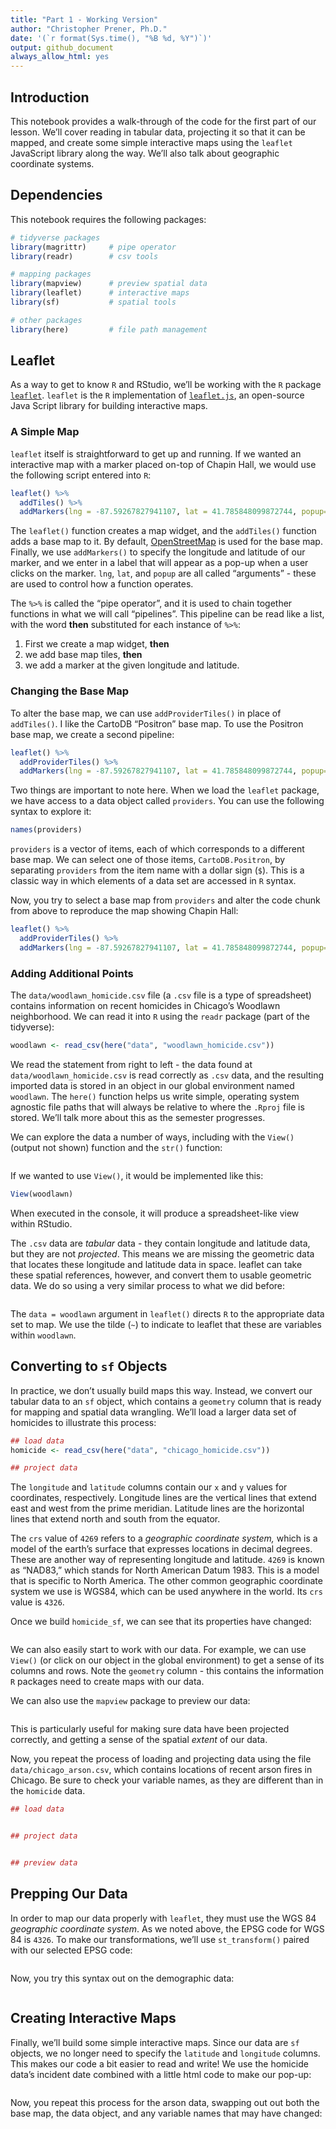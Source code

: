 ```yaml
---
title: "Part 1 - Working Version"
author: "Christopher Prener, Ph.D."
date: '(`r format(Sys.time(), "%B %d, %Y")`)'
output: github_document
always_allow_html: yes
---
```


## Introduction
This notebook provides a walk-through of the code for the first part of our lesson. We'll cover reading in tabular data, projecting it so that it can be mapped, and create some simple interactive maps using the `leaflet` JavaScript library along the way. We'll also talk about geographic coordinate systems.

## Dependencies
This notebook requires the following packages:

```r
# tidyverse packages
library(magrittr)     # pipe operator
library(readr)        # csv tools

# mapping packages
library(mapview)      # preview spatial data
library(leaflet)      # interactive maps
library(sf)           # spatial tools

# other packages
library(here)         # file path management
```

## Leaflet
As a way to get to know `R` and RStudio, we'll be working with the `R` package [`leaflet`](https://rstudio.github.io/leaflet/). `leaflet` is the `R` implementation of [`leaflet.js`](http://leafletjs.com), an open-source Java Script library for building interactive maps.

### A Simple Map

`leaflet` itself is straightforward to get up and running. If we wanted an interactive map with a marker placed on-top of Chapin Hall, we would use the following script entered into `R`:

```r
leaflet() %>%
  addTiles() %>%
  addMarkers(lng = -87.59267827941107, lat = 41.785848099872744, popup="Chapin Hall")
```

The `leaflet()` function creates a map widget, and the `addTiles()` function adds a base map to it. By default, [OpenStreetMap](https://www.openstreetmap.org) is used for the base map. Finally, we use `addMarkers()` to specify the longitude and latitude of our marker, and we enter in a label that will appear as a pop-up when a user clicks on the marker. `lng`, `lat`, and `popup` are all called "arguments" - these are used to control how a function operates.

The `%>%` is called the "pipe operator", and it is used to chain together functions in what we will call "pipelines". This pipeline can be read like a list, with the word **then** substituted for each instance of `%>%`:

1. First we create a map widget, **then**
2. we add base map tiles, **then**
3. we add a marker at the given longitude and latitude.

### Changing the Base Map

To alter the base map, we can use `addProviderTiles()` in place of `addTiles()`. I like the CartoDB "Positron" base map. To use the Positron base map, we create a second pipeline:

```r
leaflet() %>%
  addProviderTiles() %>%
  addMarkers(lng = -87.59267827941107, lat = 41.785848099872744, popup="Chapin Hall")
```

Two things are important to note here. When we load the `leaflet` package, we have access to a data object called `providers`. You can use the following syntax to explore it:

```r
names(providers)
```

`providers` is a vector of items, each of which corresponds to a different base map. We can select one of those items, `CartoDB.Positron`, by separating `providers` from the item name with a dollar sign (`$`). This is a classic way in which elements of a data set are accessed in `R` syntax.

Now, you try to select a base map from `providers` and alter the code chunk from above to reproduce the map showing Chapin Hall:

```r
leaflet() %>%
  addProviderTiles() %>%
  addMarkers(lng = -87.59267827941107, lat = 41.785848099872744, popup="Chapin Hall")
```

### Adding Additional Points

The `data/woodlawn_homicide.csv` file (a `.csv` file is a type of spreadsheet) contains information on recent homicides in Chicago's Woodlawn neighborhood. We can read it into `R` using the `readr` package (part of the tidyverse):

```r
woodlawn <- read_csv(here("data", "woodlawn_homicide.csv"))
```

We read the statement from right to left - the data found at `data/woodlawn_homicide.csv` is read correctly as `.csv` data, and the resulting imported data is stored in an object in our global environment named `woodlawn`. The `here()` function helps us write simple, operating system agnostic file paths that will always be relative to where the `.Rproj` file is stored. We'll talk more about this as the semester progresses.

We can explore the data a number of ways, including with the `View()` (output not shown) function and the `str()` function:

```r

```

If we wanted to use `View()`, it would be implemented like this:

```r
View(woodlawn)
```

When executed in the console, it will produce a spreadsheet-like view within RStudio.

The `.csv` data are *tabular* data - they contain longitude and latitude data, but they are not *projected*. This means we are missing the geometric data that locates these longitude and latitude data in space. leaflet can take these spatial references, however, and convert them to usable geometric data. We do so using a very similar process to what we did before:

```r

```

The `data = woodlawn` argument in `leaflet()` directs `R` to the appropriate data set to map. We use the tilde (`~`) to indicate to leaflet that these are variables within `woodlawn`.

## Converting to `sf` Objects

In practice, we don't usually build maps this way. Instead, we convert our tabular data to an `sf` object, which contains a `geometry` column that is ready for mapping and spatial data wrangling. We'll load a larger data set of homicides to illustrate this process:

```r
## load data
homicide <- read_csv(here("data", "chicago_homicide.csv"))

## project data

```

The `longitude` and `latitude` columns contain our `x` and `y` values for coordinates, respectively. Longitude lines are the vertical lines that extend east and west from the prime meridian. Latitude lines are the horizontal lines that extend north and south from the equator. 

The `crs` value of `4269` refers to a *geographic coordinate system,* which is a model of the earth's surface that expresses locations in decimal degrees. These are another way of representing longitude and latitude. `4269` is known as "NAD83," which stands for North American Datum 1983. This is a model that is specific to North America. The other common geographic coordinate system we use is WGS84, which can be used anywhere in the world. Its `crs` value is `4326`.

Once we build `homicide_sf`, we can see that its properties have changed:

```r

```

We can also easily start to work with our data. For example, we can use `View()` (or click on our object in the global environment) to get a sense of its columns and rows. Note the `geometry` column - this contains the information `R` packages need to create maps with our data.

We can also use the `mapview` package to preview our data:

```r

```

This is particularly useful for making sure data have been projected correctly, and getting a sense of the spatial *extent* of our data.

Now, you repeat the process of loading and projecting data using the file `data/chicago_arson.csv`, which contains locations of recent arson fires in Chicago. Be sure to check your variable names, as they are different than in the `homicide` data.

```r
## load data


## project data


## preview data

```

## Prepping Our Data
In order to map our data properly with `leaflet`, they must use the WGS 84 *geographic coordinate system*. As we noted above, the EPSG code for WGS 84 is `4326`. To make our transformations, we'll use `st_transform()` paired with our selected EPSG code:

```r

```
 
Now, you try this syntax out on the demographic data:

```r

```

## Creating Interactive Maps
Finally, we'll build some simple interactive maps. Since our data are `sf` objects, we no longer need to specify the `latitude` and `longitude` columns. This makes our code a bit easier to read and write! We use the homicide data's incident date combined with a little html code to make our pop-up:

```r

```

Now, you repeat this process for the arson data, swapping out out both the base map, the data object, and any variable names that may have changed:

```r

```
